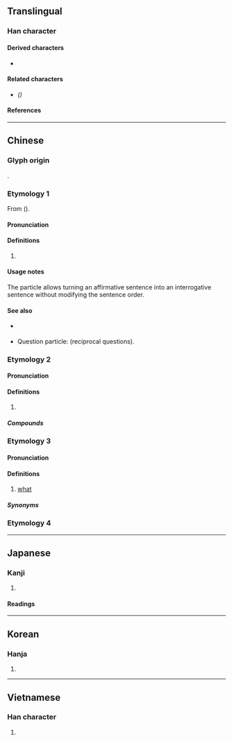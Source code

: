 {{also|吗}}
{{character info}}
==Translingual==

===Han character===
{{Han char|rn=30|rad=口|as=10|sn=13|four=61027|canj=RSQF|ids=⿰口馬}}

====Derived characters====
* {{l|mul|[[𭚜]], [[𡁉]]}}

====Related characters====
* {{l|mul|[[吗]]}} ''({{w|Simplified Chinese}})''

====References====
{{Han ref|kx=0202.210|dkj=04065|dj=0425.020|hdz=10664.100|uh=55CE}}

----

==Chinese==

===Glyph origin===
{{Han etym}}
{{Han compound|口|馬|ls=psc|c1=s|c2=p|t1=mouth; colloquial|no_och2=1}}.

===Etymology 1===
{{zh-forms|s=吗|alt=麼}}
From {{och-l|無|not}} ({{zh-ref|Schuessler, 2007}}).

====Pronunciation====
{{zh-pron
|m=ma
|dg=ма0
|c=maa1,maa3
|mn=ml:ma/ml:--ma
|ma=y
|cat=part
}}

====Definitions====
{{zh-hanzi}}

# {{n-g|Final interrogative particle, forming yes/no questions.}}
#: {{zh-x|你 喜歡 嗎？|Do you like it?}}
#: {{zh-x|你 好 嗎{maa3}？|How are you?|C}}

====Usage notes====
The particle {{lang|zh|嗎}} allows turning an affirmative sentence into an interrogative sentence without modifying the sentence order.
: {{zh-x|他 喜歡。|He likes it.}}
: {{zh-x|他 喜歡 嗎？|Does he like it?}}

====See also====
* {{qualifier|Wu}} {{zh-l|*𠲎}}
* Question particle: {{zh-l|呢}} (reciprocal questions).

===Etymology 2===
{{zh-forms|s=吗}}

====Pronunciation====
{{zh-pron
|m=mǎ
|c=maa5,maa1
|h=pfs=mâ/mà/mò
|mn=mô͘
|ma=y
|cat=n
}}

====Definitions====
{{zh-hanzi}}

# {{non-gloss definition|Used as a phonetic character.}}
#: {{zh-x|嗎{mǎ}啡|morphine}}
#: {{zh-x|嗎{mǎ}哪|manna}}

=====Compounds=====
{{zh-der|嗎啉|嗎啡中毒|嗎啡|嗎啡針|嗎呼|嗎兒|嗎呢|百嗎兒}}

===Etymology 3===
{{zh-forms|s=吗|alt=嘛}}

====Pronunciation====
{{zh-pron
|m=má,er=y
|cat=pron
}}

====Definitions====
{{zh-hanzi}}

# {{lb|zh|Mandarin|colloquial}} [[what]]

=====Synonyms=====
{{zh-dial|什麼}}

===Etymology 4===
{{zh-see|罵|hv}}

{{zh-cat|Beginning}}
{{cln|zh|interrogative particles}}

----

==Japanese==

===Kanji===
{{ja-kanji|rs=口10}}

# {{rfdef|ja|sort=口10}}

====Readings====
{{ja-readings
|goon=め
|kanon=ば
|kanyoon=ま
|kun=ののし-る
}}

----

==Korean==

===Hanja===
{{ko-hanja|hangeul=마}}

# {{rfdef|ko|sort=口10}}

----

==Vietnamese==

===Han character===
{{vi-readings|reading=mửa, ma, mớ, mạ, mắng, mỉa, mứa, mựa|rs=口10}}

# {{rfdef|vi|sort=口10}}